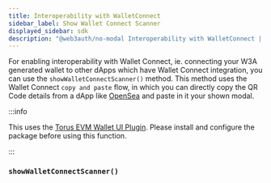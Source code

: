 ```yaml
---
title: Interoperability with WalletConnect
sidebar_label: Show Wallet Connect Scanner
displayed_sidebar: sdk
description: "@web3auth/no-modal Interoperability with WalletConnect | Documentation - Web3Auth"
---
```



For enabling interoperability with Wallet Connect, ie. connecting your W3A generated wallet to other dApps which have Wallet Connect integration, you
can use the `showWalletConnectScanner()` method. This method uses the Wallet Connect `copy and paste` flow, in which you can directly copy the QR Code
details from a dApp like [OpenSea](https://opensea.io/) and paste in it your shown modal.

:::info

This uses the [Torus EVM Wallet UI Plugin](/sdk/helper-sdks/plugins/evm-wallet). Please install and configure the package before using this function.

:::

### `showWalletConnectScanner()`

<ShowWCScanner />
